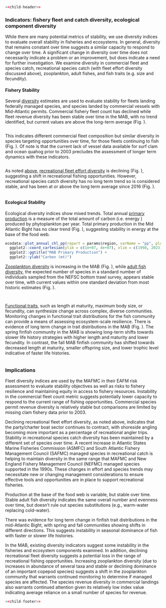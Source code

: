 ```r
<<child-header>>
```

### Indicators: fishery fleet and catch diversity, ecological component diversity 
While there are many potential metrics of stability, we use diversity indices to evaluate overall stability in fisheries and ecosystems. In general, diversity that remains constant over time suggests a similar capacity to respond to change over time. A significant change in diversity over time does not necessarily indicate a problem or an improvement, but does indicate a need for further investigation. We examine diversity in commercial fleet and species catch, recreational species catch (with fleet effort diversity discussed above), zooplankton, adult fishes, and fish traits (e.g. size and fecundity).

#### Fishery Stability 
Several [diversity](https://noaa-edab.github.io/catalog/commercial_div.html) estimates are used to evaluate stability for fleets landing federally managed species, and species landed by commercial vessels with Mid-Atlantic permits. Commercial fishery fleet count has declined while fleet revenue diversity has been stable over time in the MAB, with no trend identified, but current values are above the long-term average (Fig. \ref{fig:comm-div-fleet}). 

```r
```

This indicates different commercial fleet composition but similar diversity in species targeting opportunities over time, for those fleets continuing to fish (Fig. \ref{fig:commercial-div-species-div}). Of note is that the current lack of vessel data available for surf clam and ocean quahog prior to 2003 precludes the assessment of longer term dynamics with these indicators.

```r
```

As noted [above](#recreational-opportunities), [recreational fleet effort diversity](https://noaa-edab.github.io/catalog/recdat.html) is declining (Fig. \ref{fig:rec-div}), suggesting a shift in recreational fishing opportunities. However, recreational species catch diversity has no long term trend so is considered stable, and has been at or above the long term average since 2016 (Fig. \ref{fig:recdat-div-catch}). 

```r
```

#### Ecological Stability

Ecological diversity indices show mixed trends. Total annual [primary production](https://noaa-edab.github.io/catalog/chl_pp.html) is a measure of the total amount of carbon (i.e. energy ) produced by phytoplankton per year. Total primary production in the Mid Atlantic Bight has no clear trend (Fig. \ref{fig:totpp}), suggesting stability in energy at the base of the food web. 

```r
ecodata::plot_annual_chl_pp(report = params$region, varName = "pp", plottype = "total", EPU = "MAB") +
  ggplot2::coord_cartesian(ylim = c(1e+07, 4e+07), xlim = c(1998, 2023)) + 
  ggplot2::ggtitle("MAB Primary Production") +
  ggplot2::ylab("Carbon (mt)")
```

[Zooplankton diversity](https://noaa-edab.github.io/catalog/zoo_diversity.html) is increasing in the MAB (Fig. \ref{fig:zoo-diversity}), while [adult fish diversity](https://noaa-edab.github.io/catalog/exp_n.html), the expected number of species in a standard number of individuals sampled from the NEFSC bottom trawl survey, appears stable over time, with current values within one standard deviation from most historic estimates (Fig. \ref{fig:exp-n}). 

```r
```


```r
```

[Functional traits](https://noaa-edab.github.io/catalog/finfish_traits.html), such as length at maturity, maximum body size, or fecundity, can synthesize change across complex, diverse communities. Monitoring changes in functional trait distributions for the fish community can provide a means of assessing ecosystem-scale resilience. There is evidence of long term change in trait distributions in the MAB (Fig. \ref{fig:traits}). The spring finfish community in the MAB is showing long-term shifts towards slower life history strategies with higher length and maturity and lower fecundity. In contrast, the fall MAB finfish community has shifted towards decreased length at maturity, smaller offspring size, and lower trophic level indicative of faster life histories. 

```r
```


### Implications
Fleet diversity indices are used by the MAFMC in their EAFM risk assessment to evaluate stability objectives as well as risks to fishery resilience and maintaining equity in access to fishery resources. Instability in the commercial fleet count metric suggests potentially lower capacity to respond to the current range of fishing opportunities. Commercial species permit revenue diversity is relatively stable but comparisons are limited by missing clam fishery data prior to 2003.

Declining recreational fleet effort diversity, as noted above, indicates that the party/charter boat sector continues to contract, with shoreside angling becoming more important as a percentage of recreational angler trips. Stability in recreational species catch diversity has been maintained by a different set of species over time. A recent increase in Atlantic States Marine Fisheries Commission (ASMFC) and South Atlantic Fishery Management Council (SAFMC) managed species in recreational catch is helping to maintain diversity in the same range that MAFMC and New England Fishery Management Council (NEFMC) managed species supported in the 1990s. These changes in effort and species trends may necessitate new or changing management considerations to ensure effective tools and opportunities are in place to support recreational fisheries.

Production at the base of the food web is variable, but stable over time. Stable adult fish diversity indicates the same overall number and evenness over time, but doesn’t rule out species substitutions (e.g., warm-water replacing cold-water).

There was evidence for long term change in finfish trait distributions in the mid-Atlantic Bight, with spring and fall communities showing shifts in different directions. This suggests instability in seasonal dominance of fish with faster or slower life histories.

In the MAB, existing diversity indicators suggest some instability in the fisheries and ecosystem components examined. In addition, declining recreational fleet diversity suggests a potential loss in the range of recreational fishing opportunities. Increasing zooplankton diversity (due to increases in abundance of several taxa and stable or declining dominance of an important copepod species) suggests a shift in the zooplankton community that warrants continued monitoring to determine if managed species are affected. The species revenue diversity in commercial landings also warrants continued attention given its relatively low index value indicating average reliance on a small number of species for revenue.

```r
<<child-footer>>
```